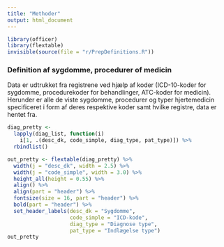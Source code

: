 ```yaml
---
title: "Methoder"
output: html_document
---
```


```r
library(officer)
library(flextable)
invisible(source(file = "r/PrepDefinitions.R"))
```

### Definition af sygdomme, procedurer of medicin

Data er udtrukket fra registrene ved hjælp af koder (ICD-10-koder for sygdomme, procedurekoder for behandlinger, ATC-koder for medicin). Herunder er alle de viste sygdomme, procedurer og typer hjertemedicin specificeret i form af deres respektive koder samt hvilke registre, data er hentet fra.


```r
diag_pretty <-
  lapply(diag_list, function(i)
    i[1, .(desc_dk, code_simple, diag_type, pat_type)]) %>%
  rbindlist()

out_pretty <- flextable(diag_pretty) %>%
  width(j = "desc_dk", width = 2.5) %>%
  width(j = "code_simple", width = 3.0) %>%
  height_all(height = 0.55) %>%
  align() %>%
  align(part = "header") %>%
  fontsize(size = 16, part = "header") %>% 
  bold(part = "header") %>% 
  set_header_labels(desc_dk = "Sygdomme",
                    code_simple = "ICD-kode",
                    diag_type = "Diagnose type",
                    pat_type = "Indlægelse type")
out_pretty
                    
```
